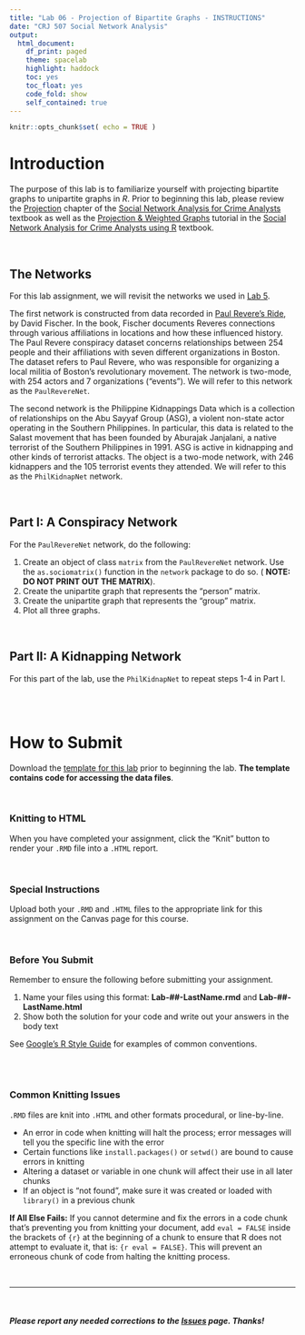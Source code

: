 ```yaml
---
title: "Lab 06 - Projection of Bipartite Graphs - INSTRUCTIONS"
date: "CRJ 507 Social Network Analysis"
output: 
  html_document:
    df_print: paged
    theme: spacelab
    highlight: haddock
    toc: yes
    toc_float: yes
    code_fold: show
    self_contained: true
---
```


```r
knitr::opts_chunk$set( echo = TRUE )
```

# Introduction

The purpose of this lab is to familiarize yourself with projecting bipartite graphs to unipartite graphs in *R*. Prior to beginning this lab, please review the [Projection](https://jacobtnyoung.github.io/snaca-textbook/snaca-projection.html) chapter of the [Social Network Analysis for Crime Analysts](https://jacobtnyoung.github.io/snaca-textbook/index.html) textbook as well as the [Projection & Weighted Graphs](https://jacobtnyoung.github.io/snaca-r/snaca-r-projection.html) tutorial in the [Social Network Analysis for Crime Analysts using R](https://jacobtnyoung.github.io/snaca-r/index.html) textbook.

<br>

## The Networks

For this lab assignment, we will revisit the networks we used in [Lab 5](../labs/lab-05-instructions.html). 

The first network is constructed from data recorded in [Paul Revere's Ride](https://global.oup.com/ushe/product/paul-reveres-ride-9780195098310?cc=us&lang=en&), by David Fischer. In the book, Fischer documents Reveres connections through various affiliations in locations and how these influenced history. The Paul Revere conspiracy dataset concerns relationships between 254 people and their affiliations with seven different organizations in Boston. The dataset refers to Paul Revere, who was responsible for organizing a local militia of Boston's revolutionary movement. The network is two-mode, with 254 actors and 7 organizations ("events"). We will refer to this network as the `PaulRevereNet`.

The second network is the Philippine Kidnappings Data which is a collection of relationships on the Abu Sayyaf Group (ASG), a violent non-state actor operating in the Southern Philippines. In particular, this data is related to the Salast movement that has been founded by Aburajak Janjalani, a native terrorist of the Southern Philippines in 1991. ASG is active in kidnapping and other kinds of terrorist attacks. The object is a two-mode network, with 246 kidnappers and the 105 terrorist events they attended. We will refer to this as the `PhilKidnapNet` network.

<br>

## Part I: A Conspiracy Network

For the `PaulRevereNet` network, do the following:  

1. Create an object of class `matrix` from the `PaulRevereNet` network. Use the `as.sociomatrix()` function in the `network` package to do so. ( **NOTE: DO NOT PRINT OUT THE MATRIX**).
2. Create the unipartite graph that represents the "person" matrix.
3. Create the unipartite graph that represents the "group" matrix.
4. Plot all three graphs.

<br>

## Part II: A Kidnapping Network

For this part of the lab, use the `PhilKidnapNet` to repeat steps 1-4 in Part I.

<br>
<br>

# How to Submit

Download the [template for this lab](../labs/templates/lab-06-LastName.zip?raw=true) prior to beginning the lab. **The template contains code for accessing the data files**.

<br>

### Knitting to HTML

When you have completed your assignment, click the "Knit" button to render your `.RMD` file into a `.HTML` report.

<br>

### Special Instructions

Upload both your `.RMD` and `.HTML` files to the appropriate link for this assignment on the Canvas page for this course.

<br>

### Before You Submit

Remember to ensure the following before submitting your assignment.

1. Name your files using this format: **Lab-##-LastName.rmd** and **Lab-##-LastName.html**
2. Show both the solution for your code and write out your answers in the body text 

See [Google's R Style Guide](https://google.github.io/styleguide/Rguide.xml) for examples of common conventions.

<br>
<br>

### Common Knitting Issues

`.RMD` files are knit into `.HTML` and other formats procedural, or line-by-line.

* An error in code when knitting will halt the process; error messages will tell you the specific line with the error
* Certain functions like `install.packages()` or `setwd()` are bound to cause errors in knitting 
* Altering a dataset or variable in one chunk will affect their use in all later chunks
* If an object is "not found", make sure it was created or loaded with `library()` in a previous chunk

**If All Else Fails:** If you cannot determine and fix the errors in a code chunk that's preventing you from knitting your document, add `eval = FALSE` inside the brackets of `{r}` at the beginning of a chunk to ensure that R does not attempt to evaluate it, that is: `{r eval = FALSE}`. This will prevent an erroneous chunk of code from halting the knitting process.  

<br>

---

<br>

##### ***Please*** report any needed corrections to the [Issues](https://github.com/Watts-College/crj-507-fall-2025/issues/new) page. Thanks!

<br>
<br>